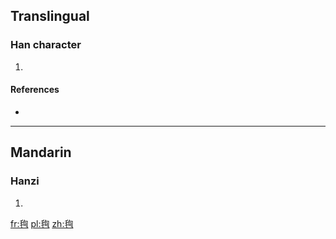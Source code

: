 ==Translingual==

===Han character===
{{Han char|rn=82|rad=毛|as=06|sn=10|four=|canj=HUPA}}

# {{defn|Han|sort=毛06}}

====References====
* {{Han ref|kx=0592.400|dkj=16817|dj=0985.090|hdz=31997.130|uh=6BE5|ud=27621}}

----

==Mandarin==

===Hanzi===
{{cmn-hanzi|pin=[[xún]] ([[xun2]])|wg=hsün<sup>2</sup>}}

# {{defn|lang=cmn|sort=毛06}}

[[fr:毥]]
[[pl:毥]]
[[zh:毥]]